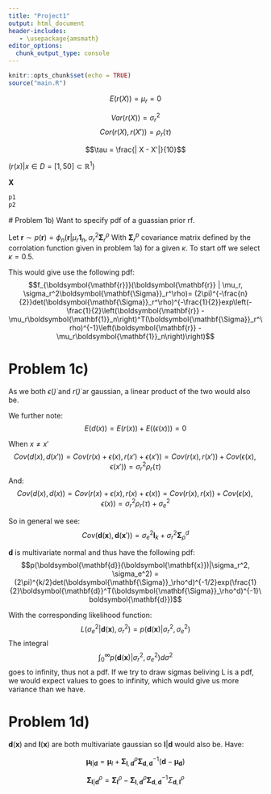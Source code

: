 ---
title: "Project1"
output: html_document
header-includes:
   - \usepackage{amsmath}
editor_options: 
  chunk_output_type: console
---

```{r setup, include=FALSE}
knitr::opts_chunk$set(echo = TRUE)
source("main.R")
```
\newcommand{\vect}[1]{\boldsymbol{\mathbf{#1}}}
\newcommand{\matr}[1]{\boldsymbol{\mathbf{#1}}}
\newcommand{\det}{det}
\newcommand{\exp}{exp}
\newcommand{\exp}{iid}

$$E(r(X)) = \mu_r = 0$$

$$Var(r(X)) = \sigma_r^2$$
 $$ Cor(r(X), r(X')) = \rho_r(\tau) $$
 
 $$\tau = \frac{| X - X'|}{10}$$
 
 $(r(x) | x\in D = [1, 50]\subset \mathbb{R}^1)$
 
 $\vect{X}$
```{r}
p1
p2
```

 # Problem 1b)
 Want to specify pdf of a guassian prior rf.

Let $\vect r \sim p(\vect r) = \phi_n(\vect r | \mu_r\vect 1_n, \sigma^2_r \matr \Sigma_r^\rho$
With $\matr \Sigma_r^p$ covariance matrix defined by the corrolation function given in problem 1a) for a given $\kappa$. To start off we select $\kappa = 0.5$.

This would give use the following pdf:
$$f_{\vect r}(\vect r | \mu_r, \sigma_r^2\matr \Sigma_r^\rho)= (2\pi)^{-\frac{n}{2}}det(\matr\Sigma_r^\rho)^{-\frac{1}{2}}\exp\left(-\frac{1}{2}\left(\vect r - \mu_r\vect 1_n\right)^T(\matr\Sigma_r^\rho)^{-1}\left(\vect r - \mu_r\vect 1_n\right)\right)$$

# Problem 1c)
\begin{equation*}
   d(x) = r(x) + \epsilon(x), \quad x \in \lbrace 10, 25, 30 \rbrace \\
   \epsilon(\dot) \sim N(0, \sigma_\epsilon^2), \iid \\
   d(x) \sim aquistion model \\
   r(x) and \epsilon(x) indep \\
   \epsilon(x) and \epsilon(x') \iid  \\
\end{equation*}
As we both $\epsilon(\dot)$ and $r(\dot)$ ar gaussian, a linear product of the two would also be. 

We further note:
$$E(d(x)) = E(r(x)) + E((\epsilon(x))) = 0$$

When $x\neq x'$
$$Cov(d(x), d(x')) = Cov(r(x)+\epsilon(x), r(x') + \epsilon(x')) = Cov(r(x), r(x')) + Cov(\epsilon(x), \epsilon(x')) = \sigma_r^2\rho_r(\tau)$$
And: 
$$Cov(d(x), d(x)) = Cov(r(x)+\epsilon(x), r(x) + \epsilon(x)) = Cov(r(x), r(x)) + Cov(\epsilon(x), \epsilon(x)) = \sigma_r^2\rho_r(\tau) + \sigma_e^2$$

So in general we see:
$$Cov(\vect d(\vect x), \vect d(\vect x')) = \sigma^2_e \matr I_k +\sigma^2_r\matr \Sigma_\rho^d$$

$\vect d$ is multivariate normal and thus have the following pdf:
$$p(\vect d(\vect x)|\sigma_r^2, \sigma_e^2) = (2\pi)^{k/2}det(\matr \Sigma_\rho^d)^{-1/2}\exp(\frac{1}{2}\vect d^T(\matr\Sigma_\rho^d)^{-1}\vect d)$$

With the corresponding likelihood function:
$$L(\sigma_e^2 | \vect d(\vect x), \sigma_r^2)=p(\vect d(\vect x)|\sigma_r^2, \sigma_e^2)$$
The integral 
$$\int_{0}^{\infty}p(\vect d(\vect x)|\sigma_r^2, \sigma_e^2) d\sigma^2$$ goes to infinity, thus not a pdf. If we try to draw sigmas beliving L is a pdf, we would expect values to goes to infinity, which would give us more variance than we have. 

# Problem 1d) 
$\vect d(\vect x)$ and $\vect l(\vect x)$ are both multivariate gaussian so $\vect l | \vect d$ would also be. 
Have: 

$$
  \vect\mu_{\vect l | \vect d} = \vect \mu_l + \matr \Sigma_{\vect l, \vect d}^\rho \matr \Sigma_{\vect d, \vect d}^{-1}(\vect d - \vect \mu_{\vect d})
$$

$$
  \vect\Sigma_{\vect l | \vect d}^\rho = \matr \Sigma_{\vect l}^\rho - \matr \Sigma_{\vect l, \vect d}^\rho \matr \Sigma_{\vect d, \vect d}^{-1}\Sigma_{\vect d, \vect l}^\rho
$$
